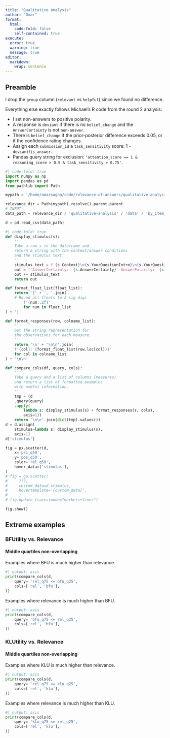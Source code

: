 ```yaml
---
title: "Qualitative analysis"
author: "Omar"
format: 
  html:
    code-fold: false
    self-contained: true
execute:
  error: true
  warning: true
  message: true
editor:
  markdown:
    wrap: sentence
---
```


## Preamble

I drop the `group` column (`relevant` vs `helpful`) since we found no difference.


Everything else exactly follows Michael's R code from the round 2 analysis:

* I set non-answers to positive polarity.
* A response is `deviant` if there is no `belief_change` and the `AnswerCertainty` is not `non-answer`. 
* There is `belief_change` if the prior-posterior difference exceeds 0.05, or if the confidence rating changes.
* Assign each `submission_id` a `task_sensitivity` score: 1 - `deviant`/`is_answer`.
* Pandas query string for exclusion: `'attention_score == 1 & reasoning_score > 0.5 & task_sensitivity > 0.75'`.

```python
#| code-fold: true
import numpy as np
import pandas as pd
from pathlib import Path

mypath = '/home/omarsagha/code/relevance-of-answers/qualitative-analysis/qualitative-analysis.html'

relevance_dir = Path(mypath).resolve().parent.parent
# INPUT
data_path = relevance_dir / 'qualitative-analysis' / 'data' / 'by_item_with_stimuli.csv'

d = pd.read_csv(data_path)
```

```python
#| code-fold: true
def display_stimulus(s):
    '''
    Take a row s in the dataframe and 
    return a string with the context/answer conditions
    and the stimulus text.
    '''
    stimulus_text = f'{s.Context}\n{s.YourQuestionIntro}\n{s.YourQuestion}\n{s.AnswerIntro}\n{s.Answer}\n'
    out = f'AnswerCertainty: `{s.AnswerCertainty}` AnswerPolarity: `{s.AnswerPolarity}` ContextType: `{s.ContextType}`\n\n'
    out += stimulus_text
    return out

def format_float_list(float_list): 
    return '[' + ', '.join(
    # Round all floats to 2 sig digs
        f'{num:.2f}'
        for num in float_list
) + ']'

def format_responses(row, colname_list): 
    '''
    Get the string representation for 
    the observations for each measure.
    '''
    return '\n' + '\n\n'.join(
    f'{col}: {format_float_list(row.loc[col])}'
    for col in colname_list
) + '\n\n'

def compare_cols(df, query, cols):
    '''
    Take a query and a list of columns (measures)
    and return a list of formatted examples
    with useful information.
    '''
    tmp = (d
    .query(query)
    .apply(
        lambda s: display_stimulus(s) + format_responses(s, cols), 
        axis=1))
    return '\n\n'.join(dict(tmp).values())
d = d.assign(
    stimulus=lambda s: display_stimulus(s),
    axis=1)
d['stimulus']
```

```python
fig = px.scatter(d,
    x='pri_q50',
    y='pos_q50',
    color='rel_q50',
    hover_data=['stimulus'],
)
# fig = go.Scatter(
#     ???,
#     custom_data=d.stimulus,
#     hovertemplate='{custom_data}',
#     )
# fig.update_traces(mode="markers+lines")

fig.show()
```

## Extreme examples
### BFUtility vs. Relevance
#### Middle quartiles non-overlapping
Examples where BFU is much higher than relevance.
```python
#| output: asis
print(compare_cols(d, 
    query= 'rel_q75 <= bfu_q25',
    cols=['rel', 'bfu'],
))
```

Examples where relevance is much higher than BFU.
```python
#| output: asis
print(compare_cols(d, 
    query= 'bfu_q75 <= rel_q25',
    cols=['rel', 'bfu'],
))
```

### KLUtility vs. Relevance
#### Middle quartiles non-overlapping
Examples where KLU is much higher than relevance.
```python
#| output: asis
print(compare_cols(d, 
    query= 'rel_q75 <= klu_q25',
    cols=['rel', 'klu'],
))
```

Examples where relevance is much higher than KLU.
```python
#| output: asis
print(compare_cols(d, 
    query= 'klu_q75 <= rel_q25',
    cols=['rel', 'klu'],
))
```


